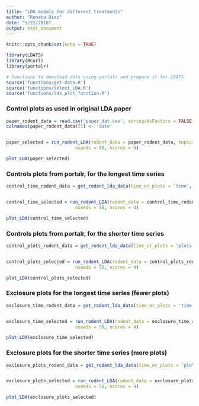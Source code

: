 ```yaml
---
title: "LDA models for different treatments"
author: "Renata Diaz"
date: "5/22/2018"
output: html_document
---
```


```r
knitr::opts_chunk$set(echo = TRUE)
```

```r
library(LDATS)
library(RCurl)
library(portalr)

# Functions to download data using portalr and prepare it for LDATS
source('functions/get-data.R')
source('functions/select_LDA.R')
source('functions/lda_plot_function.R')
```

### Control plots as used in original LDA paper

```r
paper_rodent_data = read.csv('paper_dat.csv', stringsAsFactors = FALSE, colClasses = c('Date', rep('integer', 21)))
colnames(paper_rodent_data)[1] <- 'date'


paper_selected = run_rodent_LDA(rodent_data = paper_rodent_data, topics_vector = c(2, 3, 4, 5),
                          nseeds = 50, ncores = 4)

plot_LDA(paper_selected)
```

### Controls plots from portalr, for the longest time series

```r
control_time_rodent_data = get_rodent_lda_data(time_or_plots = 'time', treatment = 'control')


control_time_selected = run_rodent_LDA(rodent_data = control_time_rodent_data, topics_vector = c(2, 3, 4, 5),
                          nseeds = 50, ncores = 4)

plot_LDA(control_time_selected)
```


### Controls plots from portalr, for the shorter time series
```r
control_plots_rodent_data = get_rodent_lda_data(time_or_plots = 'plots', treatment = 'control')


control_plots_selected = run_rodent_LDA(rodent_data = control_plots_rodent_data, topics_vector = c(2, 3, 4, 5),
                          nseeds = 50, ncores = 4)

plot_LDA(control_plots_selected)
```


### Exclosure plots for the longest time series (fewer plots)
```r
exclosure_time_rodent_data = get_rodent_lda_data(time_or_plots = 'time', treatment = 'exclosure')


exclosure_time_selected = run_rodent_LDA(rodent_data = exclosure_time_rodent_data, topics_vector = c(2, 3, 4, 5),
                          nseeds = 50, ncores = 4)

plot_LDA(exclosure_time_selected)
```

### Exclosure plots for the shorter time series (more plots)
```r
exclosure_plots_rodent_data = get_rodent_lda_data(time_or_plots = 'plots', treatment = 'exclosure')


exclosure_plots_selected = run_rodent_LDA(rodent_data = exclosure_plots_rodent_data, topics_vector = c(2, 3, 4, 5),
                          nseeds = 50, ncores = 4)

plot_LDA(exclosure_plots_selected)
```




